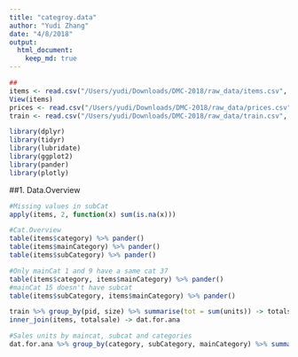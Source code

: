 ```yaml
---
title: "categroy.data"
author: "Yudi Zhang"
date: "4/8/2018"
output:
  html_document:
    keep_md: true
---
```



```r
##
items <- read.csv("/Users/yudi/Downloads/DMC-2018/raw_data/items.csv", sep = "|")
View(items)
prices <- read.csv("/Users/yudi/Downloads/DMC-2018/raw_data/prices.csv", sep = "|")
train <- read.csv("/Users/yudi/Downloads/DMC-2018/raw_data/train.csv", sep = "|")
```

```r
library(dplyr)
library(tidyr)
library(lubridate)
library(ggplot2)
library(pander)
library(plotly)
```

##1. Data.Overview
```r
#Missing values in subCat
apply(items, 2, function(x) sum(is.na(x)))

#Cat.Overview
table(items$category) %>% pander()
table(items$mainCategory) %>% pander()
table(items$subCategory) %>% pander()

#Only mainCat 1 and 9 have a same cat 37
table(items$category, items$mainCategory) %>% pander()
#mainCat 15 doesn't have subcat
table(items$subCategory, items$mainCategory) %>% pander()
```




```r
train %>% group_by(pid, size) %>% summarise(tot = sum(units)) -> totalsale
inner_join(items, totalsale) -> dat.for.ana

#Sales units by maincat, subcat and categories
dat.for.ana %>% group_by(category, subCategory, mainCategory) %>% summarise(tot.sale=sum(tot)) %>% ggplot(aes(x = as.factor(subCategory),y = tot.sale,col = as.factor(category), shape = as.factor(mainCategory))) + geom_point() + labs(y='Sales Units in the Past Months', x="subCategory") + scale_colour_discrete(name  ="category") + scale_shape_discrete(name  ="mainCategory") 
```


